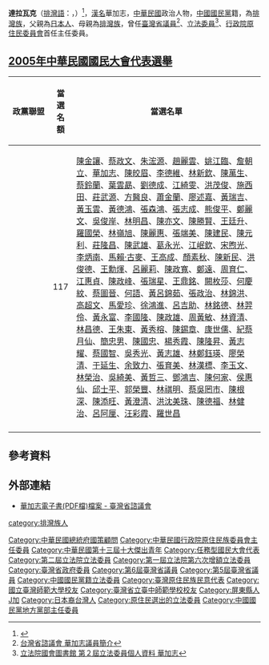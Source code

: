 {{Infobox_officeholder
| name = Tjaravak Kadrangian
| image name =
| width = 
| order               = {{ROC}}[[行政院|行政院]][[中華民國原住民族委員會|原住民委員會]]第1任主任委員
| premierroc = [[連戰|連戰]]<br/>[[蕭萬長|蕭萬長]]
| term_start          = 1996年5月20日
| term_end            = 2000年5月20日
| predecessor = 首任
| successor = 尤哈尼·伊斯卡卡夫特
| order1              = {{ROC}}第4屆[[國大代表|國大代表]]
| term_start1         = 2005年5月30日
| term_end1           = 2005年6月7日
| order2              ={{ROC}}第2屆[[立法委員|立法委員]]
| term_start2         = 1993年2月1日
| term_end2           = 1996年1月31日
| constituency2       = 山地[[原住民|原住民]]
| order3              = {{ROC}}第1屆[[立法委員|立法委員]]
| term_start3         = 1990年2月1日
| term_end3           = 1993年1月31日
| constituency3       = 山地[[原住民|原住民]]
| order4              = [[臺灣省議會|臺灣省議會]]第6屆[[臺灣省議會|省議員]]
| term_start4         = 1977年12月20日
| term_end4           = 1981年12月20日
| constituency4       = 山地[[原住民|原住民]]
| order5              = [[臺灣省議會|臺灣省議會]]第5屆[[臺灣省議會|省議員]]
| term_start5         = 1973年12月20日
| term_end5           = 1977年12月20日
| constituency5       = 山地[[原住民|原住民]]
| period = 
| sex = 男 
| Native place = 屏東縣
| nationality ={{ROC}}
| date of birth = {{Birth date and age|1936|4|2}}
| party = {{Kmt}}
|民族 = 父系[[大和族|大和族]];母系[[排灣族|排灣族]]
| place of birth = {{TWN-JPN}}[[高雄州|高雄州]][[潮州郡|潮州郡]]KUWARUS社
| educate = 
*[[臺中師範學校|臺中師範學校]]畢業
*[[國立臺灣師範大學|國立臺灣師範大學]]公民訓育學系畢業
| past = 
*國小、國中教師
*第五屆台灣省議會議員<br><span style="color: blue;">(1973年-1977年)</span>
*第六屆台灣省議會議員<br><span style="color: blue;">(1977年-1981年)</span>
*臺灣省政府委員
*中國國民黨第十一、十二、十七次全國代表大會代表(1976年-1988年，2005年)</span>
*中國國民黨第十三、十四、十五、十六屆中央委員(1988年-2005年)</span>
*第一屆第六次增額立法委員<br><span style="color: blue;">(1990年-1993年)</span>
*中國國民黨屏東縣黨部主任委員
*國家政策研究基金會政策委員
*第二屆立法委員<br><span style="color: blue;">(1993年-1996年)</span>
*行政院原住民委員會主任委員<br><span style="color: blue;">(1996年-2000年)</span>
}}
'''達拉瓦克'''（[[排灣語|排灣語]]：{{lang|pwn|'''Tjaravak Kadrangian'''}}，{{bd|1936年|4月2日|catIdx=H華}}）<ref name="na">{{cite news |title=華加志 |url=http://www.na.gov.tw/ch/repre/RepreView564f.html?lgno=00184&stage=4 |accessdate=20 July 2020 |agency=National Assembly |archiveurl=https://web.archive.org/web/20180811072800/http://www.na.gov.tw/ch/repre/RepreView564f.html?lgno=00184&stage=4 |archivedate=11 August 2018 |language=zh}}</ref>，[[漢名|漢名]]華加志，[[中華民國|中華民國]]政治人物，[[中國國民黨|中國國民黨]]籍，為[[排灣族|排灣族]]，父親為[[日本人|日本人]]、母親為[[排灣族|排灣族]]，曾任[[臺灣省議員|臺灣省議員]]<ref>[http://www.tpa.gov.tw/big5/Councilor/Councilor_view.asp?id=655&cid=2&urlID=20 台灣省諮議會 華加志議員簡介]</ref>、[[立法委員|立法委員]]<ref>[http://npl.ly.gov.tw/do/www/commissionerInfo?id=569&expireBack=02&expire=02&act=exp&keyword=&partyName=中國國民黨&orderBy=name&nameOrder=true&eleDisOrder=false 立法院國會圖書館 第２屆立法委員個人資料 華加志]</ref>、[[行政院|行政院]][[中華民國原住民族委員會|原住民委員會]]首任主任委員。

==[[2005年中華民國國民大會代表選舉|2005年中華民國國民大會代表選舉]]==
{|class=wikitable
|-
!style="width:16%"|政黨聯盟!!style="width:8%"|當選名額!!當選名單
|- 
|valign=top|{{kmt}}||valign=top align="center"|117||[[陳金讓|陳金讓]]、[[蔡政文|蔡政文]]、[[朱浤源|朱浤源]]、[[趙麗雲|趙麗雲]]、[[姚江臨|姚江臨]]、[[詹朝立|詹朝立]]、[[華加志|華加志]]、[[陳皎眉|陳皎眉]]、[[李德維|李德維]]、[[林新欽|林新欽]]、[[陳萬生|陳萬生]]、[[蔡鈴蘭|蔡鈴蘭]]、[[葉雲勗|葉雲勗]]、[[劉德成|劉德成]]、[[江綺雯|江綺雯]]、[[洪茂俊|洪茂俊]]、[[施西田|施西田]]、[[莊武源|莊武源]]、[[方醫良|方醫良]]、[[蕭金蘭|蕭金蘭]]、[[廖述嘉|廖述嘉]]、[[黃瑞吉|黃瑞吉]]、[[黃玉雲|黃玉雲]]、[[黃德鴻|黃德鴻]]、[[張森鴻|張森鴻]]、[[張志成|張志成]]、[[熊俊平|熊俊平]]、[[鄭麗文|鄭麗文]]、[[吳俊岸|吳俊岸]]、[[林明昌|林明昌]]、[[陳亦文|陳亦文]]、[[陳勝賢|陳勝賢]]、[[王廷升|王廷升]]、[[羅國榮|羅國榮]]、[[林嶺旭|林嶺旭]]、[[陳麗惠|陳麗惠]]、[[張端美|張端美]]、[[陳建民|陳建民]]、[[陳元利|陳元利]]、[[莊隆昌|莊隆昌]]、[[陳武雄|陳武雄]]、[[葛永光|葛永光]]、[[江岷欽|江岷欽]]、[[宋煦光|宋煦光]]、[[李炳南_(台灣)|李炳南]]、[[馬賴‧古麥|馬賴‧古麥]]、[[王高成|王高成]]、[[顏素秋|顏素秋]]、[[陳新民_(1955年)|陳新民]]、[[洪俊德|洪俊德]]、[[王勳煇|王勳煇]]、[[呂麗莉|呂麗莉]]、[[陳政寬|陳政寬]]、[[鄭遠|鄭遠]]、[[周育仁|周育仁]]、[[江惠貞|江惠貞]]、[[陳政峰|陳政峰]]、[[張瑞星|張瑞星]]、[[王鼎銘|王鼎銘]]、[[闕枚莎|闕枚莎]]、[[何慶紋|何慶紋]]、[[蔡圖晉|蔡圖晉]]、[[何語|何語]]、[[黃呂錦茹|黃呂錦茹]]、[[張政治|張政治]]、[[林錦洪|林錦洪]]、[[高超文|高超文]]、[[馬愛珍|馬愛珍]]、[[徐鴻進|徐鴻進]]、[[呂吉助|呂吉助]]、[[林銘德|林銘德]]、[[林羿伶|林羿伶]]、[[黃永富|黃永富]]、[[李國隆|李國隆]]、[[陳政雄|陳政雄]]、[[周黃敏|周黃敏]]、[[林資清|林資清]]、[[林昌德|林昌德]]、[[王朱東|王朱東]]、[[黃秀榕|黃秀榕]]、[[陳錫章|陳錫章]]、[[康世儒|康世儒]]、[[紀蔡月仙|紀蔡月仙]]、[[簡忠男|簡忠男]]、[[陳國忠|陳國忠]]、[[楊秀霞|楊秀霞]]、[[陳隆昇|陳隆昇]]、[[黃志耀|黃志耀]]、[[蔡國智|蔡國智]]、[[吳秀光|吳秀光]]、[[黃志雄|黃志雄]]、[[林鄭鈺瑛|林鄭鈺瑛]]、[[廖榮清|廖榮清]]、[[于延生|于延生]]、[[余致力|余致力]]、[[張育美|張育美]]、[[林漢標|林漢標]]、[[李玉文|李玉文]]、[[林榮治|林榮治]]、[[吳綺美|吳綺美]]、[[黃哲三|黃哲三]]、[[鄧鴻吉|鄧鴻吉]]、[[陳何家|陳何家]]、[[侯惠仙|侯惠仙]]、[[邱士平|邱士平]]、[[郭榮豐|郭榮豐]]、[[林祺明|林祺明]]、[[蔡吳罔市|蔡吳罔市]]、[[陳根深|陳根深]]、[[陳添旺|陳添旺]]、[[黃澄清|黃澄清]]、[[洪沈美珠|洪沈美珠]]、[[陳德福|陳德福]]、[[林健治|林健治]]、[[呂阿厘|呂阿厘]]、[[汪彩霞|汪彩霞]]、[[羅世昌|羅世昌]]
|- 
|}

==參考資料==
<div class="references-small">
<references />
</div>

==外部連結==
* [http://www.tpa.gov.tw/export/sites/tpa/files/public/chiachih.pdf 華加志電子書(PDF檔)檔案 - 臺灣省諮議會]

{{任務型國民大會代表}}
{{中華民國第二屆立法委員}}
{{中華民國第十一屆至第二十屆十大傑出青年}}
{{Authority control}}

{{DEFAULTSORT:Hua華}}
[[Category:中華民國總統府國策顧問|Category:中華民國總統府國策顧問]]
[[Category:中華民國行政院原住民族委員會主任委員|Category:中華民國行政院原住民族委員會主任委員]]
[[Category:中華民國第十三屆十大傑出青年|Category:中華民國第十三屆十大傑出青年]]
[[Category:任務型國民大會代表|Category:任務型國民大會代表]]
[[Category:第二屆立法院立法委員|Category:第二屆立法院立法委員]]
[[Category:第一屆立法院第六次增額立法委員|Category:第一屆立法院第六次增額立法委員]]
[[Category:臺灣省政府委員|Category:臺灣省政府委員]]
[[Category:第6屆臺灣省議員|Category:第6屆臺灣省議員]]
[[Category:第5屆臺灣省議員|Category:第5屆臺灣省議員]]
[[Category:中國國民黨籍立法委員|Category:中國國民黨籍立法委員]]
[[Category:臺灣原住民族民意代表|Category:臺灣原住民族民意代表]]
[[Category:國立臺灣師範大學校友|Category:國立臺灣師範大學校友]]
[[Category:臺灣省立臺中師範學校校友|Category:臺灣省立臺中師範學校校友]]
[[category:排灣族人|category:排灣族人]]
[[Category:屏東縣人|Category:屏東縣人]]
[[Category:華姓|J加]]
[[Category:日本裔台灣人|Category:日本裔台灣人]]
[[Category:原住民選出的立法委員|Category:原住民選出的立法委員]]
[[Category:中國國民黨地方黨部主任委員|Category:中國國民黨地方黨部主任委員]]
